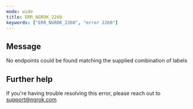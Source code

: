 ```yaml
---
mode: wide
title: ERR_NGROK_2260
keywords: ["ERR_NGROK_2260", "error 2260"]
---
```


## Message

No endpoints could be found matching the supplied combination of labels

## Further help

If you're having trouble resolving this error, please reach out to [support@ngrok.com](mailto:support@ngrok.com?subject=Help%20with%20ERR_NGROK_2260)
